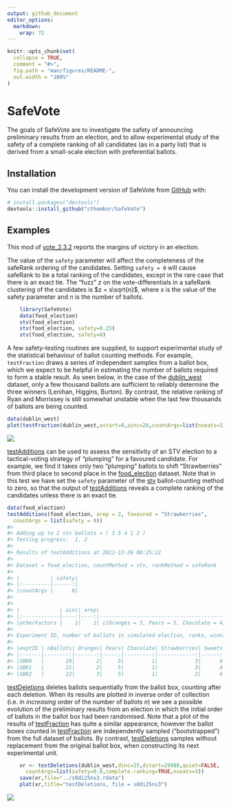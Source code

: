```yaml
---
output: github_document
editor_options: 
  markdown: 
    wrap: 72
---
```


<!-- README.md is generated from README.Rmd. Please edit that file -->

```r
knitr::opts_chunk$set(
  collapse = TRUE,
  comment = "#>",
  fig.path = "man/figures/README-",
  out.width = "100%"
)
```

# SafeVote

<!-- badges: start -->

<!-- badges: end -->

The goals of SafeVote are to investigate the safety of announcing
preliminary results from an election, and to allow experimental study of
the safety of a complete ranking of all candidates (as in a party list)
that is derived from a small-scale election with preferential ballots.

## Installation

You can install the development version of SafeVote from
[GitHub](https://github.com/) with:

``` r
# install.packages("devtools")
devtools::install_github("cthombor/SafeVote")
```

## Examples

This mod of
[vote_2.3.2](https://cran.r-project.org/web/packages/vote/index.html)
reports the margins of victory in an election. 

The value of the `safety` parameter will affect the completeness of the safeRank
ordering of the candidates. Setting `safety = 0` will cause safeRank to be a
total ranking of the candidates, except in the rare case that there is an exact
tie.  The "fuzz" $z$ on the vote-differentials in a safeRank clustering of
the candidates is $z = s\sqrt{n}$, where $s$ is the value of the safety
parameter and $n$ is the number of ballots.

``` r
    library(SafeVote)
    data(food_election)
    stv(food_election)
    stv(food_election, safety=0.25)
    stv(food_election, safety=0)
```

A few safety-testing routines are supplied, to support experimental study of the
statistical behaviour of ballot counting methods. For example, `testFraction`
draws a series of independent samples from a ballot box, which we expect to be
helpful in estimating the number of ballots required to form a stable result. As
seen below, in the case of the [dublin_west](dublin_west) dataset, only a few
thousand ballots are sufficient to reliably determine the three winners
(Lenihan, Higgins, Burton).  By contrast, the relative ranking of Ryan and
Morrissey is still somewhat unstable when the last few thousands of ballots are
being counted.

``` r
data(dublin_west)
plot(testFraction(dublin_west,astart=8,ainc=20,countArgs=list(nseats=3)))
```
![](man/figures/testFraction.png)

[testAdditions](testAdditions) can be used to assess the sensitivity of an STV
election to a tactical-voting strategy of "plumping" for a favoured candidate.
For example, we find it takes only two "plumping" ballots to shift
"Strawberries" from third place to second place in the
[food_election](food_election) dataset. Note that in this test we have set the
`safety` parameter of the [stv](stv) ballot-counting method to zero, so that the
output of [testAdditions](testAdditions) reveals a complete ranking of the
candidates unless there is an exact tie.

``` r
data(food_election) 
testAdditions(food_election, arep = 2, favoured = "Strawberries", 
  countArgs = list(safety = 0))
#> 
#> Adding up to 2 stv ballots = ( 3 5 4 1 2 )
#> Testing progress:  1, 2
#> 
#> Results of testAdditions at 2022-12-26 08:25:22
#> 
#> Dataset = food_election, countMethod = stv, rankMethod = safeRank
#> 
#> |          | safety|
#> |:---------|------:|
#> |countArgs |      0|
#> 
#> 
#> |             | ainc| arep|                                                         tacticalBallot|
#> |:------------|----:|----:|----------------------------------------------------------------------:|
#> |otherFactors |    1|    2| c(Oranges = 3, Pears = 5, Chocolate = 4, Strawberries = 1, Sweets = 2)|
#> 
#> Experiment ID, number of ballots in simulated election, ranks, winning margins:
#> 
#> |exptID | nBallots| Oranges| Pears| Chocolate| Strawberries| Sweets| m.Oranges| m.Pears| m.Chocolate| m.Strawberries|  m.Sweets|
#> |:------|--------:|-------:|-----:|---------:|------------:|------:|---------:|-------:|-----------:|--------------:|---------:|
#> |SBK0   |       20|       2|     5|         1|            3|      4| 1.4451111|       2|           8|      1.7774444| 0.7774444|
#> |SBK1   |       21|       2|     5|         1|            3|      4| 0.6673333|       2|           8|      2.6663333| 0.6663333|
#> |SBK2   |       22|       3|     5|         1|            2|      4| 3.4447778|       2|           8|      0.1104444| 0.5552222|
```

[testDeletions](testDeletions) deletes ballots sequentially from the ballot box,
counting after each deletion.  When its results are plotted in inverse order of
collection (i.e. in *increasing* order of the number of ballots $n$) we see a
possible evolution of the preliminary results from an election in which the
initial order of ballots in the ballot box had been randomised.  Note that a
plot of the results of [testFraction](testFraction) has quite a similar
appearance, however the ballot boxes counted in [testFraction](testFraction) are
independently sampled ("bootstrapped") from the full dataset of ballots.  By
contrast, [testDeletions](testDeletions) samples without replacement from the
original ballot box, when constructing its next experimental unit.

``` r
    xr <- testDeletions(dublin_west,dinc=25,dstart=29988,quiet=FALSE,
      countArgs=list(safety=0.0,complete.ranking=TRUE,nseats=3))
    save(xr,file="../s0di25ns3.rdata")
    plot(xr,title="testDeletions, file = s0di25ns3")
```
![](man/figures/s0di25ns3.png)
